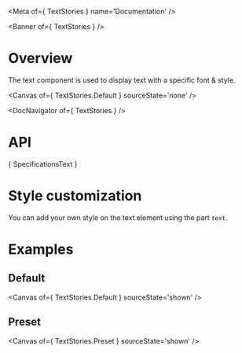 
<Meta of={ TextStories } name='Documentation' />

<Banner of={ TextStories } />

# Overview

The text component is used to display text with a specific font & style.

<Canvas of={ TextStories.Default } sourceState='none' />

<DocNavigator of={ TextStories } />

# API

<Markdown> { SpecificationsText } </Markdown>

# Style customization

You can add your own style on the text element using the part `text`.

<Canvas of={TextStories.CustomCSS} sourceState='shown'/>

# Examples
## Default

<Canvas of={ TextStories.Default } sourceState='shown' />

## Preset

<Canvas of={ TextStories.Preset } sourceState='shown' />
